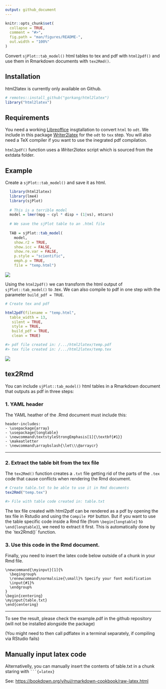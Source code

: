 ```yaml
---
output: github_document
---
```


```r
knitr::opts_chunk$set(
  collapse = TRUE,
  comment = "#>",
  fig.path = "man/figures/README-",
  out.width = "100%"
)
```

Convert `sjPlot::tab_model()` html tables to tex and pdf with `html2pdf()` and use them in Rmarkdown documents with `tex2Rmd()`.  


## Installation

html2latex is currently only available on Github.

```r
# remotes::install_github("gorkang/html2latex")
library("html2latex")
```

## Requirements

You need a working [Libreoffice](https://www.libreoffice.org/) insgtallation to convert `html` to
`odt`. We include in this package [Writer2latex](https://sourceforge.net/projects/writer2latex/files/writer2latex/)
for the `odt` to `tex` step. You will also need a TeX compiler if you
want to use the inegrated pdf compilation.


`html2pdf()` function uses a *Writer2latex* script which is sourced from
the extdata folder.

## Example

Create a `sjPlot::tab_model()` and save it as html.

```r
  library(html2latex)
  library(lme4)
  library(sjPlot)
  
  # This is a terrible model
  model = lmer(mpg ~ cyl * disp + (1|vs), mtcars)
  
  # We save the sjPlot table to an .html file
  
  TAB = sjPlot::tab_model(
    model,
    show.r2 = TRUE,
    show.icc = FALSE,
    show.re.var = FALSE,
    p.style = "scientific",
    emph.p = TRUE,
    file = "temp.html")
```

![](img/sjplot.png)


Using the `html2pdf()` we can transform the html output of `sjPlot::tab_model()` to .tex. We can also compile to pdf in one step with the parameter `build_pdf = TRUE`.  

```r
# Create tex and pdf

html2pdf(filename = "temp.html", 
  table_width = 13, 
   silent = TRUE, 
   style = TRUE, 
   build_pdf = TRUE, 
   clean = TRUE)

#> pdf file created in: /.../html2latex/temp.pdf
#> tex file created in: /.../html2latex/temp.tex
```


![](img/html2latex.png)



## tex2Rmd

You can include `sjPlot::tab_model()` html tables in a Rmarkdown document that outputs as pdf in three steps:

### 1\. YAML header

The YAML heather of the .Rmd document must include this:

    header-includes:
    - \usepackage{array}
    - \usepackage{longtable}
    - \newcommand\textstyleStrongEmphasis[1]{\textbf{#1}}
    - \makeatletter
    - \newcommand\arraybslash{\let\\\@arraycr}

---  


### 2\. Extract the table bit from the tex file

The `tex2Rmd()` function creates a `.txt` file getting rid of the parts of the `.tex` code that cause conflicts when rendering the Rmd document.  

```r
# Create table.txt to be able to use it in Rmd documents
tex2Rmd("temp.tex")

#> File with table code created in: table.txt
```

The tex file created with html2pdf can be rendered as a pdf by opening the tex file in Rstudio and using the `Compile PDF` button. But if you want to use the table specific code inside a Rmd file (from `\begin{longtable}` to `\end{longtable}`), we need to extract it first. This is automatically done by the ´tex2Rmd()´ function.  


### 3\. Use this code in the Rmd document.

Finally, you need to insert the latex code below outside of a chunk in your Rmd file.

    \newcommand{\myinput}[1]{%
      \begingroup%
      \renewcommand\normalsize{\small}% Specify your font modification
      \input{#1}%
      \endgroup%
    }
    \begin{centering}
    \myinput{table.txt}
    \end{centering}

-----

To see the result, please check the example.pdf in the github repository (will not be installed alongside the package)

(You might need to then call pdflatex in a terminal separately, if compiling via RStudio fails)


## Manually input latex code

Alternativelly, you can manually insert the contents of table.txt in a chunk staring with ` ```{=latex} `

See: <https://bookdown.org/yihui/rmarkdown-cookbook/raw-latex.html>
